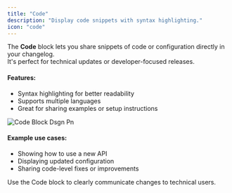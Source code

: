 ```yaml
---
title: "Code"
description: "Display code snippets with syntax highlighting."
icon: "code"
---
```


The **Code** block lets you share snippets of code or configuration directly in your changelog.\
It's perfect for technical updates or developer-focused releases.

#### Features:

- Syntax highlighting for better readability
- Supports multiple languages
- Great for sharing examples or setup instructions

![Code Block Dsgn Pn](/images/code_block_dsgn.png)

#### Example use cases:

- Showing how to use a new API
- Displaying updated configuration
- Sharing code-level fixes or improvements

Use the Code block to clearly communicate changes to technical users.